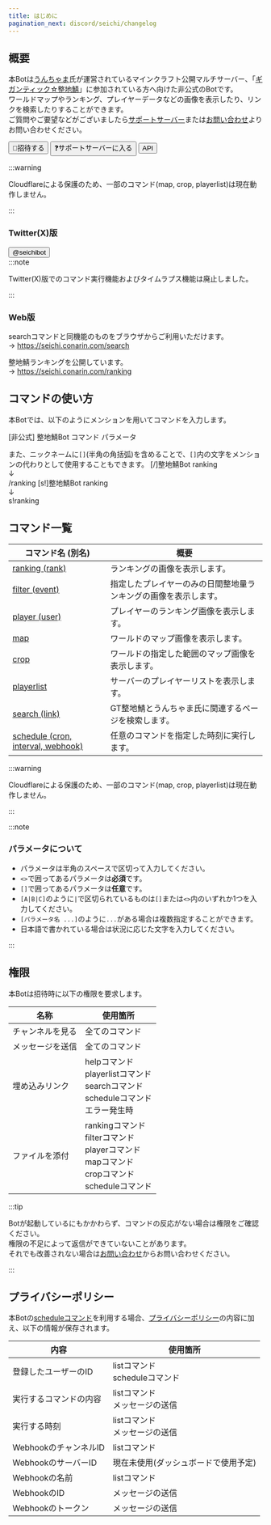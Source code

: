 ```yaml
---
title: はじめに
pagination_next: discord/seichi/changelog
---
```


## 概要
本Botは[うんちゃま](https://twitter.com/tsukkkkkun)氏が運営されているマインクラフト公開マルチサーバー、「[ギガンティック☆整地鯖](https://www.seichi.network/gigantic)」に参加されている方へ向けた非公式のBotです。  
ワールドマップやランキング、プレイヤーデータなどの画像を表示したり、リンクを検索したりすることができます。  
ご質問やご要望などがございましたら[サポートサーバー](https://redirect.conarin.com/discord/bots/seichi/support)または[お問い合わせ](../../contact.mdx)よりお問い合わせください。

<Button to='https://redirect.conarin.com/discord/bots/seichi/invite'>:robot:招待する</Button>
<Button to='https://redirect.conarin.com/discord/bots/seichi/support' style='secondary'>:question:サポートサーバーに入る</Button>
<Button to='../../api' style='secondary'>API</Button>

:::warning

Cloudflareによる保護のため、一部のコマンド(map, crop, playerlist)は現在動作しません。

:::

### Twitter(X)版
<Button to='https://redirect.conarin.com/discord/bots/seichi/twitter' style='blue'>@seichibot</Button>  
:::note

Twitter(X)版でのコマンド実行機能およびタイムラプス機能は廃止しました。

:::

### Web版
searchコマンドと同機能のものをブラウザからご利用いただけます。  
→ https://seichi.conarin.com/search

整地鯖ランキングを公開しています。  
→ https://seichi.conarin.com/ranking

## コマンドの使い方
本Botでは、以下のようにメンションを用いてコマンドを入力します。

<DiscordMessages>
    <DiscordMessage><DiscordMention>[非公式] 整地鯖Bot</DiscordMention> コマンド パラメータ</DiscordMessage>
</DiscordMessages>
<br/>

また、ニックネームに`[]`(半角の角括弧)を含めることで、`[]`内の文字をメンションの代わりとして使用することもできます。
<DiscordMessages>
    <DiscordMessage author="例1"><DiscordMention>[/]整地鯖Bot</DiscordMention> ranking<br/>↓<br/>/ranking</DiscordMessage>
    <DiscordMessage author="例2"><DiscordMention>[s!]整地鯖Bot</DiscordMention> ranking<br/>↓<br/>s!ranking</DiscordMessage>
</DiscordMessages>

## コマンド一覧
| コマンド名 (別名)                                                    | 概要                               |
|---------------------------------------------------------------|----------------------------------|
| [ranking (rank)](./commands/ranking.mdx)                      | ランキングの画像を表示します。                  |
| [filter (event)](./commands/filter.mdx)                       | 指定したプレイヤーのみの日間整地量ランキングの画像を表示します。 |
| [player (user)](./commands/player.mdx)                        | プレイヤーのランキング画像を表示します。             |
| [map](./commands/map.mdx)                                     | ワールドのマップ画像を表示します。                |
| [crop](./commands/crop.mdx)                                   | ワールドの指定した範囲のマップ画像を表示します。         |
| [playerlist](./commands/playerlist.mdx)                       | サーバーのプレイヤーリストを表示します。             |
| [search (link)](./commands/search.mdx)                        | GT整地鯖とうんちゃま氏に関連するページを検索します。      |
| [schedule (cron, interval, webhook)](./commands/schedule.mdx) | 任意のコマンドを指定した時刻に実行します。            |

:::warning

Cloudflareによる保護のため、一部のコマンド(map, crop, playerlist)は現在動作しません。

:::

:::note

### パラメータについて

- パラメータは半角のスペースで区切って入力してください。
- `<>`で囲ってあるパラメータは**必須**です。
- `[]`で囲ってあるパラメータは**任意**です。
- `[A|B|C]`のように`|`で区切られているものは`[]`または`<>`内のいずれか1つを入力してください。
- `[パラメータ名 ...]`のように`...`がある場合は複数指定することができます。
- 日本語で書かれている場合は状況に応じた文字を入力してください。

:::

## 権限
本Botは招待時に以下の権限を要求します。

| 名称       | 使用箇所                                                                                |
|----------|-------------------------------------------------------------------------------------|
| チャンネルを見る | 全てのコマンド                                                                             |
| メッセージを送信 | 全てのコマンド                                                                             |
| 埋め込みリンク  | helpコマンド<br/>playerlistコマンド<br/>searchコマンド<br/>scheduleコマンド<br/>エラー発生時              |
| ファイルを添付  | rankingコマンド<br/>filterコマンド<br/>playerコマンド<br/>mapコマンド<br/>cropコマンド<br/>scheduleコマンド |

:::tip

Botが起動しているにもかかわらず、コマンドの反応がない場合は権限をご確認ください。  
権限の不足によって返信ができていないことがあります。  
それでも改善されない場合は[お問い合わせ](../../contact.mdx)からお問い合わせください。

:::

## プライバシーポリシー
本Botの[scheduleコマンド](./commands/schedule.mdx)を利用する場合、[プライバシーポリシー](../../privacy.mdx)の内容に加え、以下の情報が保存されます。

| 内容              | 使用箇所                      |
|-----------------|---------------------------|
| 登録したユーザーのID     | listコマンド<br/>scheduleコマンド |
| 実行するコマンドの内容     | listコマンド<br/>メッセージの送信     |
| 実行する時刻          | listコマンド<br/>メッセージの送信     |
| WebhookのチャンネルID | listコマンド                  |
| WebhookのサーバーID	 | 現在未使用(ダッシュボードで使用予定)       |
| Webhookの名前	     | listコマンド                  |
| WebhookのID      | メッセージの送信                  |
| Webhookのトークン    | メッセージの送信                  |